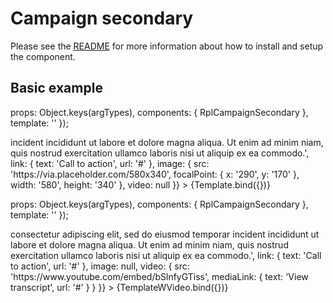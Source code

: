 
<Meta title="Organisms/CampaignSecondary" />

# Campaign secondary
Please see the [README](https://github.com/dpc-sdp/ripple/blob/master/packages/components/Organisms/CampaignSecondary/README.md) for more information about how to install and setup the component.

## Basic example

  props: Object.keys(argTypes),
  components: { RplCampaignSecondary },
  template: '<rpl-campaign-secondary :title="title" :summary="summary" :link="link" :image="image" :video="video" />'
});

<Canvas>
  <Story
    name="With image"
    args={{
      title: 'Secondary campaign with image',
      summary: 'Lorem ipsum dolor sit amet, consectetur adipiscing elit, sed do eiusmod temporar <a href="#">incident incididunt</a> ut labore et dolore magna aliqua. Ut enim ad minim niam, quis nostrud exercitation ullamco laboris nisi ut aliquip ex ea commodo.',
      link: { text: 'Call to action', url: '#' },
      image: {
        src: 'https://via.placeholder.com/580x340',
        focalPoint: {
         x: '290',
         y: '170'
        },
        width: '580',
        height: '340'
      },
      video: null
    }}
  >
    {Template.bind({})}
  </Story>
</Canvas>

  props: Object.keys(argTypes),
  components: { RplCampaignSecondary },
  template: '<rpl-campaign-secondary :title="title" :summary="summary" :link="link" :image="image" :video="video" />'
});

<Canvas>
  <Story
    name="With video"
    args={{
      title: 'Secondary campaign with video',
      summary: 'Lorem ipsum dolor sit amet, <a href="#">consectetur</a> adipiscing elit, sed do eiusmod temporar incident  incididunt ut labore et dolore magna aliqua. Ut enim ad minim niam, quis nostrud exercitation ullamco laboris nisi ut aliquip ex ea commodo.',
      link: { text: 'Call to action', url: '#' },
      image: null,
      video: { src: 'https://www.youtube.com/embed/bSlnfyGTiss', mediaLink: { text: 'View transcript', url: '#' } }
    }}
  >
    {TemplateWVideo.bind({})}
  </Story>
</Canvas>

<ArgsTable of={RplCampaignSecondary} />
